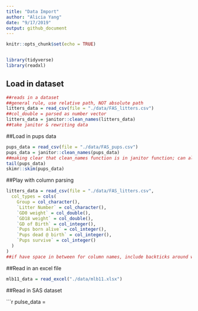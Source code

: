 ```yaml
---
title: "Data Import"
author: "Alicia Yang"
date: "9/17/2019"
output: github_document
---
```


```r
knitr::opts_chunk$set(echo = TRUE)


library(tidyverse)
library(readxl)
```

## Load in dataset

```r
##reads in a dataset
##general rule, use relative path, NOT absolute path 
litters_data = read_csv(file = "./data/FAS_litters.csv")
##col_double = parsed as number vector
litters_data = janitor::clean_names(litters_data)
##take janitor & rewriting data 
```


##Load in pups data

```r
pups_data = read_csv(file = "./data/FAS_pups.csv")
pups_data = janitor::clean_names(pups_data)
##making clear that clean_names function is in janitor function; can also do a library(janitor) so don't have to specify 
tail(pups_data)
skimr::skim(pups_data)
```

##Play with column parsing

```r
litters_data = read_csv(file = "./data/FAS_litters.csv",
  col_types = cols(
    Group = col_character(),
    `Litter Number` = col_character(),
    `GD0 weight` = col_double(),
    `GD18 weight` = col_double(),
    `GD of Birth` = col_integer(),
    `Pups born alive` = col_integer(),
    `Pups dead @ birth` = col_integer(),
    `Pups survive` = col_integer()
  )
)
##if have space in between for column names, include backticks around words
```

##Read in an excel file

```r
mlb11_data = read_excel("./data/mlb11.xlsx")
```

##Read in SAS dataset

```r
pulse_data = 